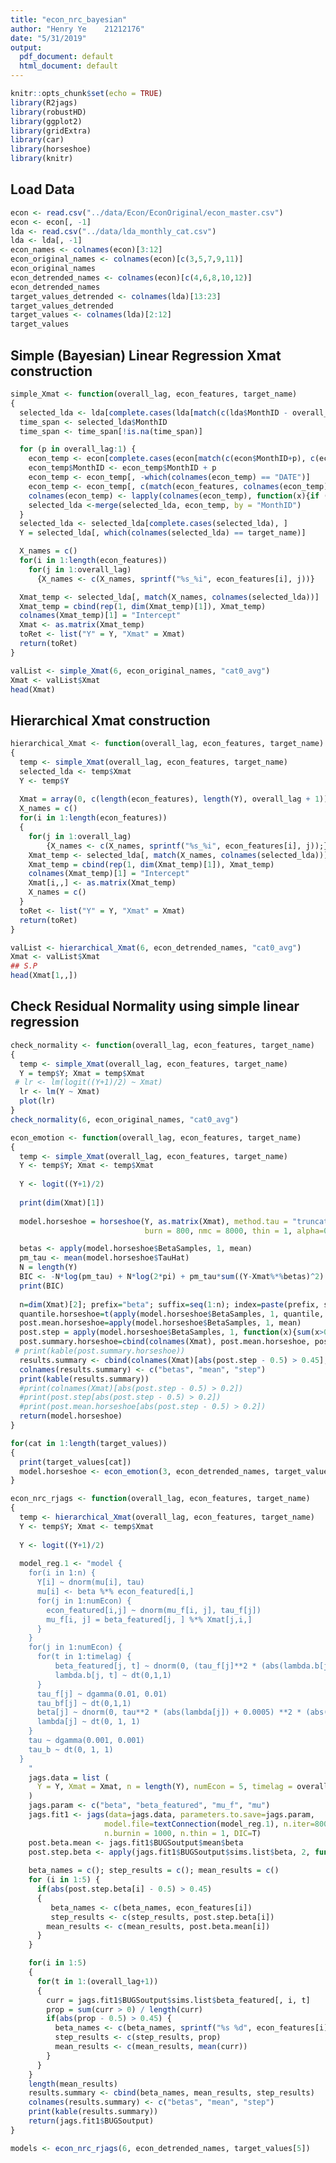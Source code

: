 ```yaml
---
title: "econ_nrc_bayesian"
author: "Henry Ye    21212176"
date: "5/31/2019"
output:
  pdf_document: default
  html_document: default
---
```


```r
knitr::opts_chunk$set(echo = TRUE)
library(R2jags)
library(robustHD)
library(ggplot2)
library(gridExtra)
library(car)
library(horseshoe)
library(knitr)
```

## Load Data
```r
econ <- read.csv("../data/Econ/EconOriginal/econ_master.csv")
econ <- econ[, -1]
lda <- read.csv("../data/lda_monthly_cat.csv")
lda <- lda[, -1]
econ_names <- colnames(econ)[3:12]
econ_original_names <- colnames(econ)[c(3,5,7,9,11)]
econ_original_names
econ_detrended_names <- colnames(econ)[c(4,6,8,10,12)]
econ_detrended_names
target_values_detrended <- colnames(lda)[13:23]
target_values_detrended
target_values <- colnames(lda)[2:12]
target_values
```

## Simple (Bayesian) Linear Regression Xmat construction
```r
simple_Xmat <- function(overall_lag, econ_features, target_name)
{
  selected_lda <- lda[complete.cases(lda[match(c(lda$MonthID - overall_lag), c(lda$MonthID)), ]), ]
  time_span <- selected_lda$MonthID
  time_span <- time_span[!is.na(time_span)]

  for (p in overall_lag:1) {
    econ_temp <- econ[complete.cases(econ[match(c(econ$MonthID+p), c(econ$MonthID)), ]), ]
    econ_temp$MonthID <- econ_temp$MonthID + p
    econ_temp <- econ_temp[, -which(colnames(econ_temp) == "DATE")]
    econ_temp <- econ_temp[, c(match(econ_features, colnames(econ_temp)), 1)]
    colnames(econ_temp) <- lapply(colnames(econ_temp), function(x){if (x != "MonthID") sprintf("%s_%i", x, p) else x})
    selected_lda <-merge(selected_lda, econ_temp, by = "MonthID")
  }
  selected_lda <- selected_lda[complete.cases(selected_lda), ]
  Y = selected_lda[, which(colnames(selected_lda) == target_name)]

  X_names = c()
  for(i in 1:length(econ_features)) 
    for(j in 1:overall_lag) 
      {X_names <- c(X_names, sprintf("%s_%i", econ_features[i], j))}

  Xmat_temp <- selected_lda[, match(X_names, colnames(selected_lda))]
  Xmat_temp = cbind(rep(1, dim(Xmat_temp)[1]), Xmat_temp)
  colnames(Xmat_temp)[1] = "Intercept"
  Xmat <- as.matrix(Xmat_temp)
  toRet <- list("Y" = Y, "Xmat" = Xmat)
  return(toRet)
}
```


```r
valList <- simple_Xmat(6, econ_original_names, "cat0_avg")
Xmat <- valList$Xmat
head(Xmat)
```


## Hierarchical Xmat construction
```r
hierarchical_Xmat <- function(overall_lag, econ_features, target_name)
{
  temp <- simple_Xmat(overall_lag, econ_features, target_name)
  selected_lda <- temp$Xmat
  Y <- temp$Y
  
  Xmat = array(0, c(length(econ_features), length(Y), overall_lag + 1))
  X_names = c()
  for(i in 1:length(econ_features)) 
  {
    for(j in 1:overall_lag) 
        {X_names <- c(X_names, sprintf("%s_%i", econ_features[i], j));}
    Xmat_temp <- selected_lda[, match(X_names, colnames(selected_lda))]
    Xmat_temp = cbind(rep(1, dim(Xmat_temp)[1]), Xmat_temp)
    colnames(Xmat_temp)[1] = "Intercept"
    Xmat[i,,] <- as.matrix(Xmat_temp)
    X_names = c()
  }
  toRet <- list("Y" = Y, "Xmat" = Xmat)
  return(toRet) 
}
```

```r
valList <- hierarchical_Xmat(6, econ_detrended_names, "cat0_avg")
Xmat <- valList$Xmat
## S.P
head(Xmat[1,,])
```

## Check Residual Normality using simple linear regression
```r
check_normality <- function(overall_lag, econ_features, target_name)
{
  temp <- simple_Xmat(overall_lag, econ_features, target_name)
  Y = temp$Y; Xmat = temp$Xmat
 # lr <- lm(logit((Y+1)/2) ~ Xmat)
  lr <- lm(Y ~ Xmat)
  plot(lr)
}
check_normality(6, econ_original_names, "cat0_avg")
```


```r
econ_emotion <- function(overall_lag, econ_features, target_name) 
{
  temp <- simple_Xmat(overall_lag, econ_features, target_name)
  Y <- temp$Y; Xmat <- temp$Xmat
  
  Y <- logit((Y+1)/2)
  
  print(dim(Xmat)[1])
  
  model.horseshoe = horseshoe(Y, as.matrix(Xmat), method.tau = "truncatedCauchy", method.sigma = "Jeffreys",
                              burn = 800, nmc = 8000, thin = 1, alpha=0.05)

  betas <- apply(model.horseshoe$BetaSamples, 1, mean)
  pm_tau <- mean(model.horseshoe$TauHat)
  N = length(Y)
  BIC <- -N*log(pm_tau) + N*log(2*pi) + pm_tau*sum((Y-Xmat%*%betas)^2) + (dim(Xmat)[2]+1)*log(N) 
  print(BIC)
  
  n=dim(Xmat)[2]; prefix="beta"; suffix=seq(1:n); index=paste(prefix, suffix, sep=".") 
  quantile.horseshoe=t(apply(model.horseshoe$BetaSamples, 1, quantile, prob=c(0.025, 0.5, 0.975))) 
  post.mean.horseshoe=apply(model.horseshoe$BetaSamples, 1, mean) 
  post.step = apply(model.horseshoe$BetaSamples, 1, function(x){sum(x>0) / length(x)})
  post.summary.horseshoe=cbind(colnames(Xmat), post.mean.horseshoe, post.step) 
 # print(kable(post.summary.horseshoe))
  results.summary <- cbind(colnames(Xmat)[abs(post.step - 0.5) > 0.45], post.mean.horseshoe[abs(post.step - 0.5) > 0.45], post.step[abs(post.step - 0.5) > 0.45])
  colnames(results.summary) <- c("betas", "mean", "step")
  print(kable(results.summary))
  #print(colnames(Xmat)[abs(post.step - 0.5) > 0.2])
  #print(post.step[abs(post.step - 0.5) > 0.2])
  #print(post.mean.horseshoe[abs(post.step - 0.5) > 0.2])
  return(model.horseshoe)
}
```

```r
for(cat in 1:length(target_values))
{
  print(target_values[cat])
  model.horseshoe <- econ_emotion(3, econ_detrended_names, target_values[cat])
}
```



```r
econ_nrc_rjags <- function(overall_lag, econ_features, target_name) 
{
  temp <- hierarchical_Xmat(overall_lag, econ_features, target_name)
  Y <- temp$Y; Xmat <- temp$Xmat
  
  Y <- logit((Y+1)/2)
    
  model_reg.1 <- "model {
    for(i in 1:n) {
      Y[i] ~ dnorm(mu[i], tau)
      mu[i] <- beta %*% econ_featured[i,]
      for(j in 1:numEcon) {
        econ_featured[i,j] ~ dnorm(mu_f[i, j], tau_f[j])
        mu_f[i, j] = beta_featured[j, ] %*% Xmat[j,i,]
      }
    }
    for(j in 1:numEcon) {
      for(t in 1:timelag) {
          beta_featured[j, t] ~ dnorm(0, (tau_f[j]**2 * (abs(lambda.b[j, t]) + 0.0005) ** 2) * (abs(tau_bf[j]) + 0.0005) ** 2)
          lambda.b[j, t] ~ dt(0,1,1)
      }
      tau_f[j] ~ dgamma(0.01, 0.01)
      tau_bf[j] ~ dt(0,1,1)
      beta[j] ~ dnorm(0, tau**2 * (abs(lambda[j]) + 0.0005) **2 * (abs(tau_b) + 0.0005) ** 2)
      lambda[j] ~ dt(0, 1, 1)
    }
    tau ~ dgamma(0.001, 0.001)
    tau_b ~ dt(0, 1, 1)
  }
    "
    jags.data = list (
      Y = Y, Xmat = Xmat, n = length(Y), numEcon = 5, timelag = overall_lag + 1
    )
    jags.param <- c("beta", "beta_featured", "mu_f", "mu")
    jags.fit1 <- jags(data=jags.data, parameters.to.save=jags.param,
                     model.file=textConnection(model_reg.1), n.iter=8000, n.chains=1,
                     n.burnin = 1000, n.thin = 1, DIC=T)
    post.beta.mean <- jags.fit1$BUGSoutput$mean$beta
    post.step.beta <- apply(jags.fit1$BUGSoutput$sims.list$beta, 2, function(a){sum(a>0)/length(a)})
    
    beta_names = c(); step_results = c(); mean_results = c()
    for (i in 1:5) {
      if(abs(post.step.beta[i] - 0.5) > 0.45)
      {
         beta_names <- c(beta_names, econ_features[i])
         step_results <- c(step_results, post.step.beta[i])
        mean_results <- c(mean_results, post.beta.mean[i])
      }
    }

    for(i in 1:5)
    {
      for(t in 1:(overall_lag+1))
      {
        curr = jags.fit1$BUGSoutput$sims.list$beta_featured[, i, t]
        prop = sum(curr > 0) / length(curr)
        if(abs(prop - 0.5) > 0.45) {
          beta_names <- c(beta_names, sprintf("%s %d", econ_features[i], t-1))
          step_results <- c(step_results, prop)
          mean_results <- c(mean_results, mean(curr))
        }
      }
    }
    length(mean_results)
    results.summary <- cbind(beta_names, mean_results, step_results)
    colnames(results.summary) <- c("betas", "mean", "step")
    print(kable(results.summary))
    return(jags.fit1$BUGSoutput)
}
```

```r

models <- econ_nrc_rjags(6, econ_detrended_names, target_values[5])
```

